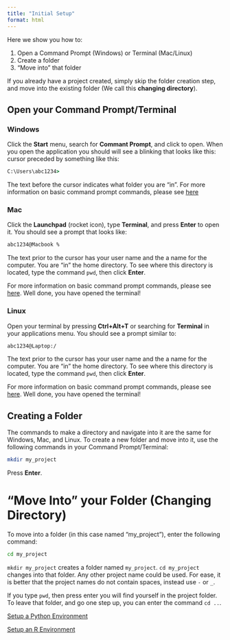 ```yaml
---
title: "Initial Setup"
format: html
---
```


Here we show you how to:

1. Open a Command Prompt (Windows) or Terminal (Mac/Linux)
2. Create a folder
3. "Move into" that folder




If you already have a project created, simply skip the folder
creation step, and move into the existing folder (We call this
**changing directory**). 

## Open your Command Prompt/Terminal
::: {.panel-tabset}

### Windows

Click the **Start** menu, search for **Commant Prompt**,
 and click to open. When you open the application you should 
 will see a blinking that looks like this: cursor preceded by 
 something like this:

```bat
C:\Users\abc1234>
```

The text before the cursor indicates what folder you are "in". For more information on basic command prompt commands, please see [here](./04-terminal-cheatsheet.qmd)

### Mac
Click the **Launchpad** (rocket icon), type **Terminal**, and press **Enter** to open it. You should see a prompt that looks like:

```bash
abc1234@Macbook %
```

The text prior to the cursor has your user name and the a name for the computer. You are "in" the home directory. To see where this directory is located, type the command `pwd`, then click **Enter**. 

For more information on basic command prompt commands, please see [here](./04-terminal-cheatsheet.qmd). Well done, you have opened the terminal! 

### Linux

Open your terminal by pressing **Ctrl+Alt+T** or searching for **Terminal** in your applications menu. You should see a prompt similar to:

```bash
abc1234@Laptop:/
```

The text prior to the cursor has your user name and the a name for the computer. You are "in" the home directory. To see where this directory is located, type the command `pwd`, then click **Enter**. 

For more information on basic command prompt commands, please see [here](./04-terminal-cheatsheet.qmd). Well done, you have opened the terminal! 

:::


## Creating a Folder

The commands to make a directory and navigate into
it are the same for Windows, Mac, and Linux. To create a new folder
and move into it, use the following commands in your 
Command Prompt/Terminal:

```bash
mkdir my_project
```

Press **Enter**.

# "Move Into" your Folder (Changing Directory)

To move into a folder (in this case named "my_project"), enter
the following command:

```bash
cd my_project
```

`mkdir my_project` creates a folder named `my_project`. `cd my_project` changes into that folder. Any other project name could 
be used. For ease, it is better that the project names do not
contain spaces, instead use `-` or `_`.

If you type `pwd`, then press enter you will find yourself in the 
project folder. To leave that folder, and go one step up, you can
enter the command `cd ..`. 

[Setup a Python Environment](./02-python.qmd){.btn .btn-primary}

[Setup an R Environment](./03-R.qmd){.btn .btn-success}